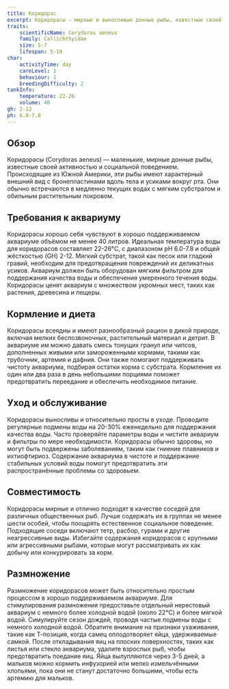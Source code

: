 ```yaml
---
title: Коридорас
excerpt: Коридорасы — мирные и выносливые донные рыбы, известные своей игривой натурой и эффективной способностью очищать аквариум, что делает их идеальными для общественных аквариумов.
traits:
    scientificName: Corydoras aeneus
    family: Callichthyidae
    size: 5-7
    lifespan: 5-10
char:
    activityTime: day
    careLevel: 1
    behaviour: 1
    breedingDifficulty: 2
tankInfo:
    temperature: 22-26
    volume: 40
gh: 2-12
ph: 6.0-7.8
---
```


## Обзор
Коридорасы (Corydoras aeneus) — маленькие, мирные донные рыбы, известные своей активностью и социальной поведением. Происходящие из Южной Америки, эти рыбы имеют характерный внешний вид с бронепластинами вдоль тела и усиками вокруг рта. Они обычно встречаются в медленно текущих водах с мягким субстратом и обильным растительным покровом.

## Требования к аквариуму
Коридорасы хорошо себя чувствуют в хорошо поддерживаемом аквариуме объёмом не менее 40 литров. Идеальная температура воды для коридорасов составляет 22-26°C, с диапазоном pH 6.0-7.8 и общей жёсткостью (GH) 2-12. Мягкий субстрат, такой как песок или гладкий гравий, необходим для предотвращения повреждений их деликатных усиков. Аквариум должен быть оборудован мягким фильтром для поддержания качества воды и обеспечения умеренного течения воды. Коридорасы ценят аквариум с множеством укромных мест, таких как растения, древесина и пещеры.

## Кормление и диета
Коридорасы всеядны и имеют разнообразный рацион в дикой природе, включая мелких беспозвоночных, растительный материал и детрит. В аквариуме им можно давать смесь тонущих гранул или чипсов, дополненных живыми или замороженными кормами, такими как трубочник, артемия и дафния. Они также помогают поддерживать чистоту аквариума, подбирая остатки корма с субстрата. Кормление их один или два раза в день небольшими порциями поможет предотвратить переедание и обеспечить необходимое питание.

## Уход и обслуживание
Коридорасы выносливы и относительно просты в уходе. Проводите регулярные подмены воды на 20-30% еженедельно для поддержания качества воды. Часто проверяйте параметры воды и чистите аквариум и фильтры по мере необходимости. Коридорасы обычно здоровы, но могут быть подвержены заболеваниям, таким как гниение плавников и ихтиофтириоз. Содержание аквариума в чистоте и поддержание стабильных условий воды помогут предотвратить эти распространённые проблемы со здоровьем.

## Совместимость
Коридорасы мирные и отлично подходят в качестве соседей для различных общественных рыб. Лучше содержать их в группах не менее шести особей, чтобы поощрять естественное социальное поведение. Подходящие соседи включают тетр, расбор, гурами и другие неагрессивные виды. Избегайте содержания коридорасов с крупными или агрессивными рыбами, которые могут рассматривать их как добычу или конкурировать за корм.

## Размножение
Размножение коридорасов может быть относительно простым процессом в хорошо поддерживаемом аквариуме. Для стимулирования размножения предоставьте отдельный нерестовый аквариум с немного более холодной водой (около 22°C) и более мягкой водой. Симулируйте сезон дождей, проводя частые подмены воды с немного холодной водой. Обратите внимание на признаки ухаживания, такие как Т-позиция, когда самец оплодотворяет яйца, удерживаемые самкой. После откладывания яиц на плоских поверхностях, таких как листья или стекло аквариума, удалите взрослых рыб, чтобы предотвратить поедание яиц. Яйца вылупляются через 3-5 дней, а мальков можно кормить инфузорией или мелко измельчёнными хлопьями, пока они не станут достаточно большими, чтобы есть артемию для мальков.
